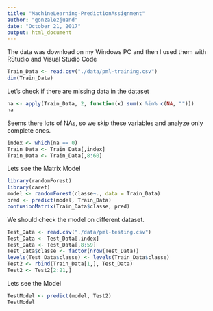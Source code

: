 ```yaml
---
title: "MachineLearning-PredictionAssignment"
author: "gonzalezjuand"
date: "October 21, 2017"
output: html_document
---
```


The data was download on my Windows PC and then I used them with RStudio and Visual Studio Code

```r
Train_Data <- read.csv("./data/pml-training.csv")
dim(Train_Data)
```

Let's check if there are missing data in the dataset
```r
na <- apply(Train_Data, 2, function(x) sum(x %in% c(NA, "")))
na
```


Seems there lots of NAs, so we skip these variables and analyze only complete ones.

```r
index <- which(na == 0)
Train_Data <- Train_Data[,index]
Train_Data <- Train_Data[,8:60]
```

Lets see the Matrix Model

```r
library(randomForest)
library(caret)
model <- randomForest(classe~., data = Train_Data)
pred <- predict(model, Train_Data)
confusionMatrix(Train_Data$classe, pred)
```

We should check the model on different dataset. 
```r
Test_Data <- read.csv("./data/pml-testing.csv")
Test_Data <- Test_Data[,index]
Test_Data <- Test_Data[,8:59]
Test_Data$classe <- factor(nrow(Test_Data))
levels(Test_Data$classe) <- levels(Train_Data$classe)
Test2 <- rbind(Train_Data[1,], Test_Data) 
Test2 <- Test2[2:21,]
```

Lets see the Model
```r
TestModel <- predict(model, Test2)
TestModel
```